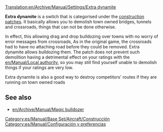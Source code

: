 [[Translation:en/Archive/Manual/Settings/Extra dynamite]]
{{es/Traducción|en/Archive/Manual/Settings/Extra dynamite|0}}

'''Extra dynamite''' is a switch that is categorised under the [[en/Archive/Manual/Settings/Configuring patches/Construction|construction patches]]. It basically allows you to demolish town owned bridges, tunnels and crossroads, things that can not be done otherwise. 

In effect, this allowing drag and drop bulldozing over towns with no worry of error messages from crossroads, As in the original game, the crossroads had to have no attaching road before they could be removed. Extra dynamite allows bulldozing them.  The patch does not prevent such demolition having a detrimental effect on your ratings with the [[en/Manual/Local authority]], so you may still find yourself unable to demolish things if your ratings are very low.

Extra dynamite is also a good way to destroy competitors' routes if they are running on town owned roads

==See also==
* [[en/Archive/Manual/Magic bulldozer]]

[[Category:es/Manual/Base Set/Aircraft/Construcción]]
[[Category:es/Manual/Configuración y preferencias]]